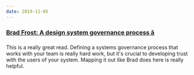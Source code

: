 ```yaml
---
date: 2019-11-05
---
```


### [Brad Frost: A design system governance process â](https://bradfrost.com/blog/post/a-design-system-governance-process)

This is a really great read. Defining a systems governance process that works with your team is really hard work, but it's crucial to developing trust with the users of your system. Mapping it out like Brad does here is really helpful.
